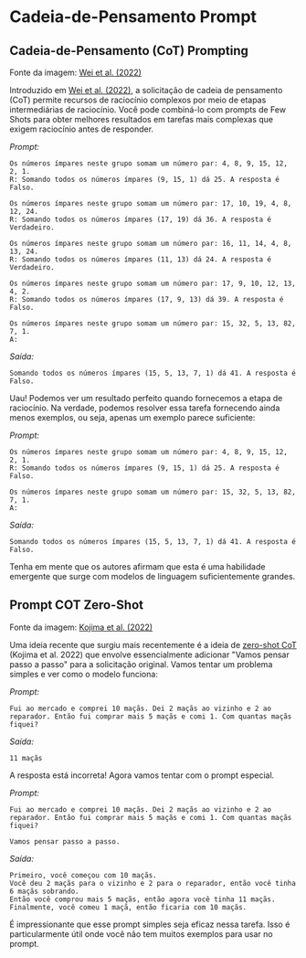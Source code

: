 # Cadeia-de-Pensamento Prompt



## Cadeia-de-Pensamento (CoT) Prompting

<Screenshot src={COT} alt="COT" />

Fonte da imagem: [Wei et al. (2022)](https://arxiv.org/abs/2201.11903)

Introduzido em [Wei et al. (2022)](https://arxiv.org/abs/2201.11903), a solicitação de cadeia de pensamento (CoT) permite recursos de raciocínio complexos por meio de etapas intermediárias de raciocínio. Você pode combiná-lo com prompts de Few Shots para obter melhores resultados em tarefas mais complexas que exigem raciocínio antes de responder.

*Prompt:*
```
Os números ímpares neste grupo somam um número par: 4, 8, 9, 15, 12, 2, 1.
R: Somando todos os números ímpares (9, 15, 1) dá 25. A resposta é Falso.

Os números ímpares neste grupo somam um número par: 17, 10, 19, 4, 8, 12, 24.
R: Somando todos os números ímpares (17, 19) dá 36. A resposta é Verdadeiro.

Os números ímpares neste grupo somam um número par: 16, 11, 14, 4, 8, 13, 24.
R: Somando todos os números ímpares (11, 13) dá 24. A resposta é Verdadeiro.

Os números ímpares neste grupo somam um número par: 17, 9, 10, 12, 13, 4, 2.
R: Somando todos os números ímpares (17, 9, 13) dá 39. A resposta é Falso.

Os números ímpares neste grupo somam um número par: 15, 32, 5, 13, 82, 7, 1.
A:
```

*Saída:*
```
Somando todos os números ímpares (15, 5, 13, 7, 1) dá 41. A resposta é Falso.
```

Uau! Podemos ver um resultado perfeito quando fornecemos a etapa de raciocínio. Na verdade, podemos resolver essa tarefa fornecendo ainda menos exemplos, ou seja, apenas um exemplo parece suficiente:

*Prompt:*
```
Os números ímpares neste grupo somam um número par: 4, 8, 9, 15, 12, 2, 1.
R: Somando todos os números ímpares (9, 15, 1) dá 25. A resposta é Falso.

Os números ímpares neste grupo somam um número par: 15, 32, 5, 13, 82, 7, 1.
A:
```

*Saída:*
```
Somando todos os números ímpares (15, 5, 13, 7, 1) dá 41. A resposta é Falso.
```

Tenha em mente que os autores afirmam que esta é uma habilidade emergente que surge com modelos de linguagem suficientemente grandes.

## Prompt COT Zero-Shot

<Screenshot src={ZEROCOT} alt="Zero-shot COT" />

Fonte da imagem: [Kojima et al. (2022)](https://arxiv.org/abs/2205.11916)

Uma ideia recente que surgiu mais recentemente é a ideia de [zero-shot CoT](https://arxiv.org/abs/2205.11916) (Kojima et al. 2022) que envolve essencialmente adicionar "Vamos pensar passo a passo" para a solicitação original. Vamos tentar um problema simples e ver como o modelo funciona:

*Prompt:*
```
Fui ao mercado e comprei 10 maçãs. Dei 2 maçãs ao vizinho e 2 ao reparador. Então fui comprar mais 5 maçãs e comi 1. Com quantas maçãs fiquei?
```

*Saída:*
```
11 maçãs
```

A resposta está incorreta! Agora vamos tentar com o prompt especial.

*Prompt:*
```
Fui ao mercado e comprei 10 maçãs. Dei 2 maçãs ao vizinho e 2 ao reparador. Então fui comprar mais 5 maçãs e comi 1. Com quantas maçãs fiquei?

Vamos pensar passo a passo.
```

*Saída:*
```
Primeiro, você começou com 10 maçãs.
Você deu 2 maçãs para o vizinho e 2 para o reparador, então você tinha 6 maçãs sobrando.
Então você comprou mais 5 maçãs, então agora você tinha 11 maçãs.
Finalmente, você comeu 1 maçã, então ficaria com 10 maçãs.
```

É impressionante que esse prompt simples seja eficaz nessa tarefa. Isso é particularmente útil onde você não tem muitos exemplos para usar no prompt.
